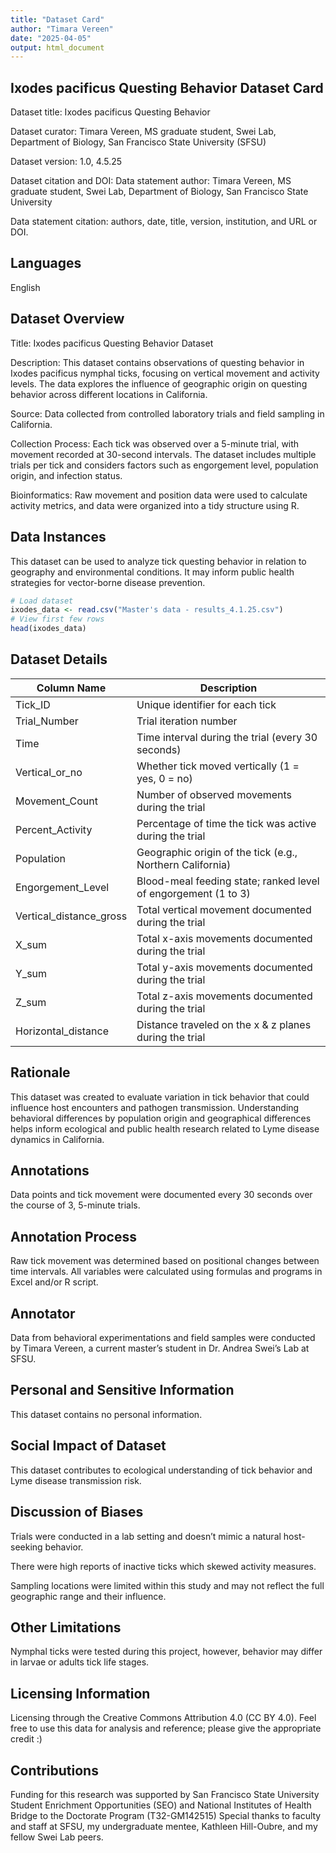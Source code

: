 ---
title: "Dataset Card"
author: "Timara Vereen"
date: "2025-04-05"
output: html_document
---

## Ixodes pacificus Questing Behavior Dataset Card

Dataset title: Ixodes pacificus Questing Behavior

Dataset curator: Timara Vereen, MS graduate student, Swei Lab, Department of Biology, San Francisco State University (SFSU)

Dataset version: 1.0, 4.5.25

Dataset citation and DOI: Data statement author: Timara Vereen, MS graduate student, Swei Lab, Department of Biology, San Francisco State University

Data statement citation: authors, date, title, version, institution, and URL or DOI.

## Languages

English

## Dataset Overview

Title: Ixodes pacificus Questing Behavior Dataset

Description: This dataset contains observations of questing behavior in Ixodes pacificus nymphal ticks, focusing on vertical movement and activity levels. The data explores the influence of geographic origin on questing behavior across different locations in California.

Source: Data collected from controlled laboratory trials and field sampling in California.

Collection Process: Each tick was observed over a 5-minute trial, with movement recorded at 30-second intervals. The dataset includes multiple trials per tick and considers factors such as engorgement level, population origin, and infection status.

Bioinformatics: Raw movement and position data were used to calculate activity metrics, and data were organized into a tidy structure using R.

## Data Instances

This dataset can be used to analyze tick questing behavior in relation to geography and environmental conditions. It may inform public health strategies for vector-borne disease prevention.

```{r}
# Load dataset
ixodes_data <- read.csv("Master's data - results_4.1.25.csv")
# View first few rows
head(ixodes_data)
```


## Dataset Details
| Column Name               | Description                                                   |
|---------------------------|---------------------------------------------------------------|
| Tick_ID                   | Unique identifier for each tick                               |
| Trial_Number              | Trial iteration number                                        |
| Time                      | Time interval during the trial (every 30 seconds)             |
| Vertical_or_no            | Whether tick moved vertically (1 = yes, 0 = no)               |
| Movement_Count            | Number of observed movements during the trial                 |
| Percent_Activity          | Percentage of time the tick was active during the trial       |
| Population                | Geographic origin of the tick (e.g., Northern California)     |
| Engorgement_Level         | Blood-meal feeding state; ranked level of engorgement (1 to 3)|
| Vertical_distance_gross   | Total vertical movement documented during the trial           |
| X_sum                     | Total x-axis movements documented during the trial            |
| Y_sum                     | Total y-axis movements documented during the trial            |
| Z_sum                     | Total z-axis movements documented during the trial            |
| Horizontal_distance       | Distance traveled on the x & z planes during the trial        |

## Rationale

This dataset was created to evaluate variation in tick behavior that could influence host encounters and pathogen transmission. Understanding behavioral differences by population origin and geographical differences helps inform ecological and public health research related to Lyme disease dynamics in California.

## Annotations

Data points and tick movement were documented every 30 seconds over the course of 3, 5-minute trials.

## Annotation Process

Raw tick movement was determined based on positional changes between time intervals.
All variables were calculated using formulas and programs in Excel and/or R script.

## Annotator

Data from behavioral experimentations and field samples were conducted by Timara Vereen, a current master's student in Dr. Andrea Swei's Lab at SFSU.

## Personal and Sensitive Information

This dataset contains no personal information.

## Social Impact of Dataset

This dataset contributes to ecological understanding of tick behavior and Lyme disease transmission risk.

## Discussion of Biases

Trials were conducted in a lab setting and doesn't mimic a natural host-seeking behavior.

There were high reports of inactive ticks which skewed activity measures.

Sampling locations were limited within this study and may not reflect the full geographic range and their influence.

## Other Limitations

Nymphal ticks were tested during this project, however, behavior may differ in larvae or adults tick life stages.


## Licensing Information
Licensing through the Creative Commons Attribution 4.0 (CC BY 4.0). Feel free to use this data for analysis and reference; please give the appropriate credit :)

## Contributions

Funding for this research was supported by San Francisco State University Student Enrichment Opportunities (SEO) and National Institutes of Health Bridge to the Doctorate Program (T32-GM142515)  Special thanks to faculty and staff at SFSU, my undergraduate mentee, Kathleen Hill-Oubre, and my fellow Swei Lab peers.
